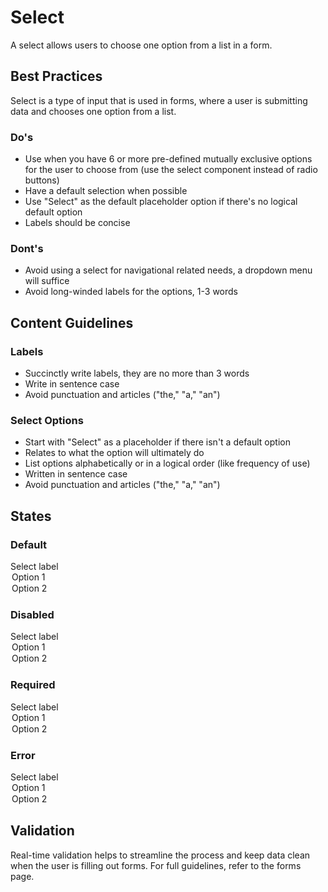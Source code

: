 # Select

<p
  style={{
    fontSize: 'var(--pharos-type-scale-6)',
    lineHeight: '2rem',
    marginBottom: 'var(--pharos-spacing-5-x)',
  }}
>
  A select allows users to choose one option from a list in a form.
</p>

## Best Practices

Select is a type of input that is used in forms, where a user is submitting data and chooses one option from a list.

### Do's

- Use when you have 6 or more pre-defined mutually exclusive options for the user to choose from (use the select component instead of radio buttons)
- Have a default selection when possible
- Use "Select" as the default placeholder option if there's no logical default option
- Labels should be concise

### Dont's

- Avoid using a select for navigational related needs, a dropdown menu will suffice
- Avoid long-winded labels for the options, 1-3 words

## Content Guidelines

### Labels

- Succinctly write labels, they are no more than 3 words
- Write in sentence case
- Avoid punctuation and articles ("the," "a," "an")

### Select Options

- Start with "Select" as a placeholder if there isn't a default option
- Relates to what the option will ultimately do
- List options alphabetically or in a logical order (like frequency of use)
- Written in sentence case
- Avoid punctuation and articles ("the," "a," "an")

## States

### Default

<Canvas>
  <pharos-select>
    <span slot="label">Select label</span>
    <option value="1">Option 1</option>
    <option value="2">Option 2</option>
  </pharos-select>
</Canvas>

### Disabled

<Canvas>
  <pharos-select disabled>
    <span slot="label">Select label</span>
    <option value="1">Option 1</option>
    <option value="2">Option 2</option>
  </pharos-select>
</Canvas>

### Required

<Canvas>
  <pharos-select required>
    <span slot="label">Select label</span>
    <option value="1">Option 1</option>
    <option value="2">Option 2</option>
  </pharos-select>
</Canvas>

### Error

<Canvas>
  <pharos-select required invalidated message="This field is required, please make a selection">
    <span slot="label">Select label</span>
    <option value="1">Option 1</option>
    <option value="2">Option 2</option>
  </pharos-select>
</Canvas>

## Validation

Real-time validation helps to streamline the process and keep data clean when the user is filling out forms. For full guidelines, refer to the forms page.
